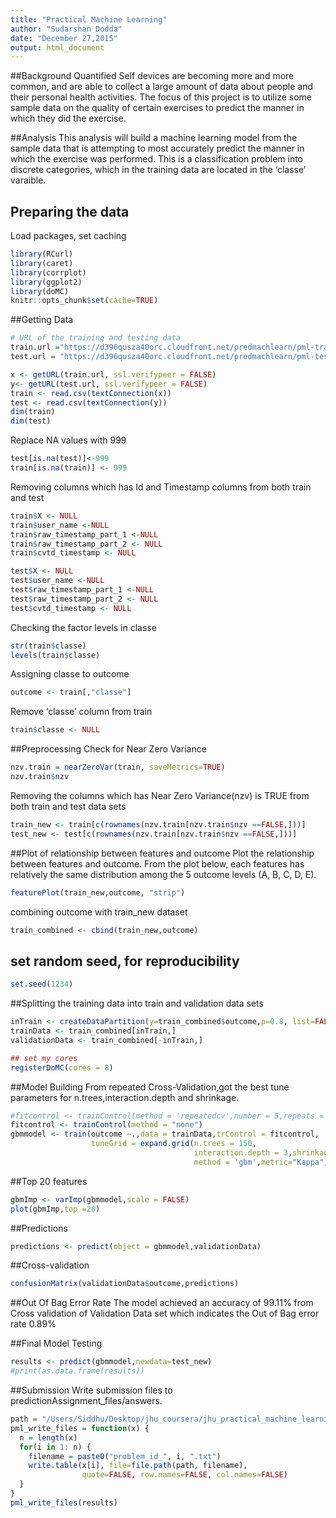 ```yaml
---
title: "Practical Machine Learning"
author: "Sudarshan Dodda"
date: "December 27,2015"
output: html_document
---
```


##Background
Quantified Self devices are becoming more and more common, and are able to collect a large amount of data about people and their personal health activities. The focus of this project is to utilize some sample data on the quality of certain exercises to predict the manner in which they did the exercise.

##Analysis
This analysis will build a machine learning model from the sample data that is attempting to most accurately predict the manner in which the exercise was performed. This is a classification problem into discrete categories, which in the training data are located in the ‘classe’ varaible.

## Preparing the data
Load packages, set caching

```r
library(RCurl)
library(caret)
library(corrplot)
library(ggplot2)
library(doMC)
knitr::opts_chunk$set(cache=TRUE)
```

##Getting Data

```r
# URL of the training and testing data
train.url ="https://d396qusza40orc.cloudfront.net/predmachlearn/pml-training.csv"
test.url = "https://d396qusza40orc.cloudfront.net/predmachlearn/pml-testing.csv"

x <- getURL(train.url, ssl.verifypeer = FALSE)
y<- getURL(test.url, ssl.verifypeer = FALSE)
train <- read.csv(textConnection(x))
test <- read.csv(textConnection(y))
dim(train)
dim(test)
```

Replace NA values with 999
```r
test[is.na(test)]<-999
train[is.na(train)] <- 999
```

Removing columns which has Id and Timestamp columns from both train and test
```r
train$X <- NULL
train$user_name <-NULL
train$raw_timestamp_part_1 <-NULL
train$raw_timestamp_part_2 <- NULL
train$cvtd_timestamp <- NULL

test$X <- NULL
test$user_name <-NULL
test$raw_timestamp_part_1 <-NULL
test$raw_timestamp_part_2 <- NULL
test$cvtd_timestamp <- NULL
```

Checking the factor levels in classe
```r
str(train$classe)
levels(train$classe)
```


Assigning classe to outcome
```r
outcome <- train[,"classe"]
```

Remove 'classe' column from train
```r
train$classe <- NULL
```

##Preprocessing
Check for Near Zero Variance
```r
nzv.train = nearZeroVar(train, saveMetrics=TRUE)
nzv.train$nzv
```

Removing the columns which has Near Zero Variance(nzv) is TRUE from both train and test data sets
```r
train_new <- train[c(rownames(nzv.train[nzv.train$nzv ==FALSE,]))]
test_new <- test[c(rownames(nzv.train[nzv.train$nzv ==FALSE,]))]
```

##Plot of relationship between features and outcome
Plot the relationship between features and outcome. From the plot below, each features has relatively the same distribution among the 5 outcome levels (A, B, C, D, E).

```r
featurePlot(train_new,outcome, "strip")
```

combining outcome with train_new dataset
```r
train_combined <- cbind(train_new,outcome)
```

## set random seed, for reproducibility 
```r
set.seed(1234)
```

##Splitting the training data into train and validation data sets
```r
inTrain <- createDataPartition(y=train_combined$outcome,p=0.8, list=FALSE)
trainData <- train_combined[inTrain,]
validationData <- train_combined[-inTrain,]
```


```r
## set my cores 
registerDoMC(cores = 8)
```

##Model Building
From repeated Cross-Validation,got the best tune parameters for n.trees,interaction.depth and shrinkage.

```r
#fitcontrol <- trainControl(method = 'repeatedcv',number = 5,repeats = 3)
fitcontrol <- trainControl(method = "none")
gbmmodel <- train(outcome ~.,data = trainData,trControl = fitcontrol,
                  tuneGrid = expand.grid(n.trees = 150,
                                         interaction.depth = 3,shrinkage = 0.1),
                                         method = 'gbm',metric="Kappa")
```
##Top 20 features
```r
gbmImp <- varImp(gbmmodel,scale = FALSE)
plot(gbmImp,top =20)
```

##Predictions
```r
predictions <- predict(object = gbmmodel,validationData)
```

##Cross-validation
```r
confusionMatrix(validationData$outcome,predictions)
```

##Out Of Bag Error Rate
The model achieved an accuracy of 99.11% from Cross validation of Validation Data set which indicates the Out of Bag error rate 0.89%

##Final Model Testing
```r
results <- predict(gbmmodel,newdata=test_new)
#print(as.data.frame(results))
```

##Submission
Write submission files to predictionAssignment_files/answers.

```r
path = "/Users/Siddhu/Desktop/jhu_coursera/jhu_practical_machine_learning/output/"
pml_write_files = function(x) {
  n = length(x)
  for(i in 1: n) {
    filename = paste0("problem_id_", i, ".txt")
    write.table(x[i], file=file.path(path, filename), 
                quote=FALSE, row.names=FALSE, col.names=FALSE)
  }
}
pml_write_files(results)
```

